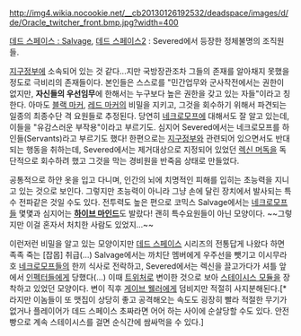 http://img4.wikia.nocookie.net/__cb20130126192532/deadspace/images/d/de/Oracle_twitcher_front.bmp.jpg?width=400

[[데드 스페이스 : Salvage]], [[데드 스페이스2]] : Severed에서 등장한 정체불명의 조직원들.

[[지구정부]]에 소속되어 있는 것 같다...지만 국방장관조차 그들의 존재를 알아채지 못했을 정도로 극비리의 존재들이다. 본인들은 스스로를 "민간업무와 군사작전에서는 권한이 없지만, '''자신들의 우선임무'''에 한해서는 누구보다 높은 권한을 갖고 있는 자들"이라고 칭한다. 아마도 [[블랙 마커]], [[레드 마커]]의 비밀을 지키고, 그것을 회수하기 위해서 파견되는 일종의 최종수단 격 요원들로 추정된다. 
당연히 [[네크로모프]]에 대해서도 잘 알고 있는데, 이들을 "유감스러운 부작용"이라고 부르기도. 심지어 Severed에서는 네크로모프를 하인들(Servants)라고 부르기도 했다!
한편으로는 [[지구정부]]와 관련되어 있으면서도 반대되는 행동을 취하는데, Severed에서는 제거대상으로 지정되어 있었던 [[렉신 머독]]을 독단적으로 회수하려 했고 그것을 막는 경비원을 반죽음 상태로 만들었다.

공통적으로 하얀 옷을 입고 다니며, 인간의 뇌에 치명적인 피해를 입히는 초능력을 지니고 있는 것으로 보인다. 그렇지만 초능력이 아니라 그냥 손에 달린 장치에서 발사되는 특수 전파같은 것일 수도 있다. 전투력도 높은 편으로 코믹스 Salvage에서는 [[네크로모프]]들 몇몇과 심지어는 '''[[하이브 마인드]]'''도 발랐다! 괜히 특수요원들이 아닌 모양이다. ~~그렇지만 이걸 혼자서 처치한 사람도 있었지...~~

이런저런 비밀을 알고 있는 모양이지만 [[데드 스페이스]] 시리즈의 전통답게 나왔다 하면 족족 죽는 [잡몹] 취급(...) Salvage에서는 까치단 멤버에게 우주선을 뺏기고 이시무라 호 [[네크로모프]]들의 한끼 식사로 전락하고, Severed에서는 렉신을 끌고가다가 셔틀 앞에서 [[인펙터]]들에게 당했다(...) 이때 [[트위처]]로 변이한 것으로 보아 [[스테이시스 모듈]]을 장착하고 있었던 모양이다. 변이 직후 [[게이브 웰러]]에게 덤비지만 적절히 사지분해된다.[* 라지만 이놈들이 또 맷집이 상당히 좋고 공격해오는 속도도 굉장히 빨라 적절한 무기가 없거나 플레이어가 데드 스페이스 초짜라면 어어 하는 사이에 순살당할 수도 있다. 안전빵으로 계속 스테이시스를 걸면 순식간에 쌈싸먹을 수 있다.]
